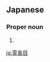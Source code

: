 {{also|靈長目}}

==Japanese==
{{ja-kanjitab|yomi=o|れい|ちょう|もく}}

===Proper noun===
{{ja-pos|proper|れいちょうもく|hhira=れいちやうもく}}

# {{synonym of|lang=ja|サル目}}

{{C|ja|Primates}}

[[ja:霊長目]]